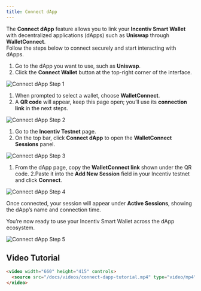 ```yaml
---
title: Connect dApp
---
```


The **Connect dApp** feature allows you to link your **Incentiv Smart Wallet** with decentralized applications (dApps) such as **Uniswap** through **WalletConnect**.  
Follow the steps below to connect securely and start interacting with dApps.

<Steps>
<Step title="Step 1: Open the dApp You Want to Connect">

1. Go to the dApp you want to use, such as **Uniswap**.  
2. Click the **Connect Wallet** button at the top-right corner of the interface.

![Connect dApp Step 1](/docs/images/ConnectdApp1.jpeg)
</Step>

<Step title="Step 2: Choose WalletConnect">

1. When prompted to select a wallet, choose **WalletConnect**.  
2. A **QR code** will appear, keep this page open; you’ll use its **connection link** in the next steps.

![Connect dApp Step 2](/docs/images/ConnectdApp2.jpeg)
</Step>

<Step title="Step 3: Open the Incentiv Testnet">

1. Go to the **Incentiv Testnet** page.  
2. On the top bar, click **Connect dApp** to open the **WalletConnect Sessions** panel.

![Connect dApp Step 3](/docs/images/ConnectdApp3.jpeg)
</Step>

<Step title="Step 4: Paste the WalletConnect URI">

1. From the dApp page, copy the **WalletConnect link** shown under the QR code.
2.Paste it into the **Add New Session** field in your Incentiv testnet and click **Connect**.

![Connect dApp Step 4](/docs/images/ConnectdApp4.jpeg)
</Step>

<Step title="Step 5: Confirm Connection">

Once connected, your session will appear under **Active Sessions**, showing the dApp’s name and connection time.

You’re now ready to use your Incentiv Smart Wallet across the dApp ecosystem.

![Connect dApp Step 5](/docs/images/ConnectdApp5.jpeg)
</Step>
</Steps>

## Video Tutorial
```html
<video width="660" height="415" controls>
  <source src="/docs/videos/connect-dapp-tutorial.mp4" type="video/mp4"/>
</video>